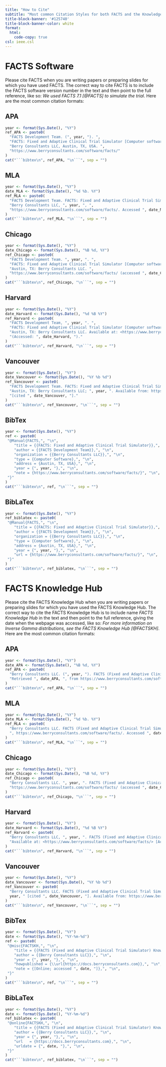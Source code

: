 ```yaml
---
title: "How to Cite"
subtitle: "Most common Citation Styles for both FACTS and the Knowledge Hub"
title-block-banner: '#125740'
title-block-banner-color: white
format:
  html:
    code-copy: true
csl: ieee.csl
---
```


# FACTS Software

Please cite FACTS when you are writing papers or preparing slides for which you have used FACTS. The correct way to cite FACTS is to include the FACTS software version number in the text and then point to the full reference, like so: *We used FACTS 7.1 [@FACTS] to simulate the trial*.  Here are the most common citation formats:

::: {.panel-tabset}

## APA 

```R
year <- format(Sys.Date(), "%Y")
ref_APA <- paste0(
  "FACTS Development Team. (", year, "). ",
  "FACTS: Fixed and Adaptive Clinical Trial Simulator [Computer software]. ",
  "Berry Consultants LLC, Austin, TX, USA. ",
  "https://www.berryconsultants.com/software/facts/"
)
cat("```bibtex\n", ref_APA, "\n```", sep = "")
```

## MLA

```R
year <- format(Sys.Date(), "%Y")
date_MLA <- format(Sys.Date(), "%d %b. %Y")
ref_MLA <- paste0(
  "FACTS Development Team. FACTS: Fixed and Adaptive Clinical Trial Simulator. ",
  "Berry Consultants LLC, ", year, ", ",
  "https://www.berryconsultants.com/software/facts/. Accessed ", date_MLA, "."
)
cat("```bibtex\n", ref_MLA, "\n```", sep = "")
```

## Chicago

```R
year <- format(Sys.Date(), "%Y")
date_Chicago <- format(Sys.Date(), "%B %d, %Y")
ref_Chicago <- paste0(
  "FACTS Development Team. ", year, ". ",
  "FACTS: Fixed and Adaptive Clinical Trial Simulator [Computer software]. ",
  "Austin, TX: Berry Consultants LLC. ",
  "https://www.berryconsultants.com/software/facts/ (accessed ", date_Chicago, ")."
)
cat("```bibtex\n", ref_Chicago, "\n```", sep = "")
```

## Harvard

```R
year <- format(Sys.Date(), "%Y")
date_Harvard <- format(Sys.Date(), "%d %B %Y") 
ref_Harvard <- paste0(
  "FACTS Development Team, ", year, ". ",
  "FACTS: Fixed and Adaptive Clinical Trial Simulator [Computer software]. ",
  "Austin, TX: Berry Consultants LLC. Available at: <https://www.berryconsultants.com/software/facts/> ",
  "(Accessed: ", date_Harvard, ")."
)
cat("```bibtex\n", ref_Harvard, "\n```", sep = "")
```

## Vancouver

```R
year <- format(Sys.Date(), "%Y")
date_Vancouver <- format(Sys.Date(), "%Y %b %d")
ref_Vancouver <- paste0(
  "FACTS Development Team. FACTS: Fixed and Adaptive Clinical Trial Simulator [Computer software]. ",
  "Austin, TX: Berry Consultants LLC; ", year, ". Available from: https://www.berryconsultants.com/software/facts/ ",
  "[cited ", date_Vancouver, "]."
)
cat("```bibtex\n", ref_Vancouver, "\n```", sep = "")
```

## BibTex

```R
year <- format(Sys.Date(), "%Y")
ref <- paste0(
 "@Manual{FACTS,", "\n",
    "title = {{FACTS: Fixed and Adaptive Clinical Trial Simulator}},", "\n",
    "author = {{FACTS Development Team}},", "\n",
    "organization = {{Berry Consultants LLC}},", "\n",
    "type = {Computer Software},", "\n",
    "address = {Austin, TX, USA},", "\n",
    "year = {", year, "},", "\n",
    "note = {https://www.berryconsultants.com/software/facts/}", "\n",
 "}"
)
cat("```bibtex\n", ref, "\n```", sep = "")
```

## BibLaTex

```R
year <- format(Sys.Date(), "%Y")
ref_biblatex <- paste0(
 "@Manual{FACTS,", "\n",
    "title = {{FACTS: Fixed and Adaptive Clinical Trial Simulator}},", "\n",
    "author = {{FACTS Development Team}},", "\n",
    "organization = {{Berry Consultants LLC}},", "\n",
    "type = {Computer Software},", "\n",
    "address = {Austin, TX, USA},", "\n",
    "year = {", year, "},", "\n",
    "url = {https://www.berryconsultants.com/software/facts/}", "\n",
 "}"
)
cat("```bibtex\n", ref_biblatex, "\n```", sep = "")
```


:::


# FACTS Knowledge Hub

Please cite the FACTS Knowledge Hub when you are writing papers or preparing slides for which you have used the FACTS Knowledge Hub. The correct way to cite the FACTS Knowledge Hub is to include name *FACTS Knowledge Hub* in the text and then point to the full reference, giving the date when the webpage was accessed, like so: *For more information on Inverse Gamma distributions, see the FACTS Knowledge Hub [@FACTSKH]*. Here are the most common citation formats:

::: {.panel-tabset}

## APA 

```R
year <- format(Sys.Date(), "%Y")
date_APA <- format(Sys.Date(), "%B %d, %Y") 
ref_APA <- paste0(
  "Berry Consultants LLC. (", year, "). FACTS (Fixed and Adaptive Clinical Trial Simulator) Knowledge Hub. ",
  "Retrieved ", date_APA, ", from https://www.berryconsultants.com/software/facts/"
)
cat("```bibtex\n", ref_APA, "\n```", sep = "")
```

## MLA

```R
year <- format(Sys.Date(), "%Y")
date_MLA <- format(Sys.Date(), "%d %b. %Y") 
ref_MLA <- paste0(
  "Berry Consultants LLC. FACTS (Fixed and Adaptive Clinical Trial Simulator) Knowledge Hub. ", year, 
  ", https://www.berryconsultants.com/software/facts/. Accessed ", date_MLA, "."
)
cat("```bibtex\n", ref_MLA, "\n```", sep = "")
```

## Chicago

```R
year <- format(Sys.Date(), "%Y")
date_Chicago <- format(Sys.Date(), "%B %d, %Y")
ref_Chicago <- paste0(
  "Berry Consultants LLC. ", year, ". FACTS (Fixed and Adaptive Clinical Trial Simulator) Knowledge Hub. ",
  "https://www.berryconsultants.com/software/facts/ (accessed ", date_Chicago, ")."
)
cat("```bibtex\n", ref_Chicago, "\n```", sep = "")
```

## Harvard

```R
year <- format(Sys.Date(), "%Y")
date_Harvard <- format(Sys.Date(), "%d %B %Y")
ref_Harvard <- paste0(
  "Berry Consultants LLC, ", year, ". FACTS (Fixed and Adaptive Clinical Trial Simulator) Knowledge Hub. [online] ",
  "Available at: <https://www.berryconsultants.com/software/facts/> [Accessed ", date_Harvard, "]."
)
cat("```bibtex\n", ref_Harvard, "\n```", sep = "")
```

## Vancouver

```R
year <- format(Sys.Date(), "%Y")
date_Vancouver <- format(Sys.Date(), "%Y %b %d")
ref_Vancouver <- paste0(
  "Berry Consultants LLC. FACTS (Fixed and Adaptive Clinical Trial Simulator) Knowledge Hub [Internet]. ",
  year, " [cited ", date_Vancouver, "]. Available from: https://www.berryconsultants.com/software/facts/"
)
cat("```bibtex\n", ref_Vancouver, "\n```", sep = "")
```

## BibTex

```R
year <- format(Sys.Date(), "%Y")
date <- format(Sys.Date(), "%Y-%m-%d")
ref <- paste0(
 "@misc{FACTSKH,", "\n",
    "title = {{FACTS (Fixed and Adaptive Clinical Trial Simulator) Knowledge Hub}},", "\n",
    "author = {{Berry Consultants LLC}},", "\n",
    "year = {", year, "},", "\n",
    "howpublished = {\\url{https://docs.berryconsultants.com}},", "\n",
    "note = {[Online; accessed ", date, "]},", "\n",
 "}"
)
cat("```bibtex\n", ref, "\n```", sep = "")
```

## BibLaTex

```R
year <- format(Sys.Date(), "%Y")
date <- format(Sys.Date(), "%Y-%m-%d")
ref_biblatex <- paste0(
 "@online{FACTSKH,", "\n",
    "title = {{FACTS (Fixed and Adaptive Clinical Trial Simulator) Knowledge Hub}},", "\n",
    "author = {{Berry Consultants LLC}},", "\n",
    "year = {", year, "},", "\n",
    "url   = {https://docs.berryconsultants.com},", "\n",
    "urldate = {", date, "},", "\n",
 "}"
)
cat("```bibtex\n", ref_biblatex, "\n```", sep = "")
```

:::